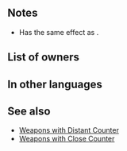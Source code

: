 {{Weapon Infobox
|tagid=SID_末流ラグネル
|intID=2857
|image=wep_sw121
|exclusive=1
|weaponType=Sword
|cost=400
|might=16
|range=1
|effect=Grants Def+3. Unit can counterattack regardless of foe's range. At start of combat, if unit's HP ≥ 50% or【Bonus】is active on unit, inflicts Atk/Def-6 on foe during combat.<br><br>【Bonus】<br>All effects that last "for 1 turn" or "that turn only." Includes bonuses granted by a skill like Rally or Hone and positive status effects (extra movement or effects like Dominance).
|statModifiers=0,16,0,3,0
|required=Silver Sword
|properties=random_owner
}}
==Notes==
* Has the same effect as {{St|Distant Counter}}.
{{Combat reductions}}
{{EffectfromBonusKeyword|combat reductions}}
==List of owners==
{{Skill Hero List}}
==In other languages==
{{OtherLanguages
|japanese=末流ラグネル
|german=Uraltes Ragnell
|spanishEU=Ragnell vetusta
|spanishLA=Ragnell vetusta
|french=Ragnell ancienne
|italian=Ragnell antica
|chineseTW=後代瑞格內爾
|portuguese=Ragnell vetusta
}}
==See also==
{{See also skills|cond=WikiName LIKE '%Ragnell%' OR Description LIKE '%if%bonus%active on unit%inflicts Atk/Def-%during combat%' OR Description LIKE '%if unit_s HP ≥ ___, inflicts Atk/Def-%during combat%' OR Description LIKE '%inflicts Atk/Def-6%during combat%'|columns=3}}
* [[Weapons with Distant Counter]]
* [[Weapons with Close Counter]]
{{Weapons Navbox}}